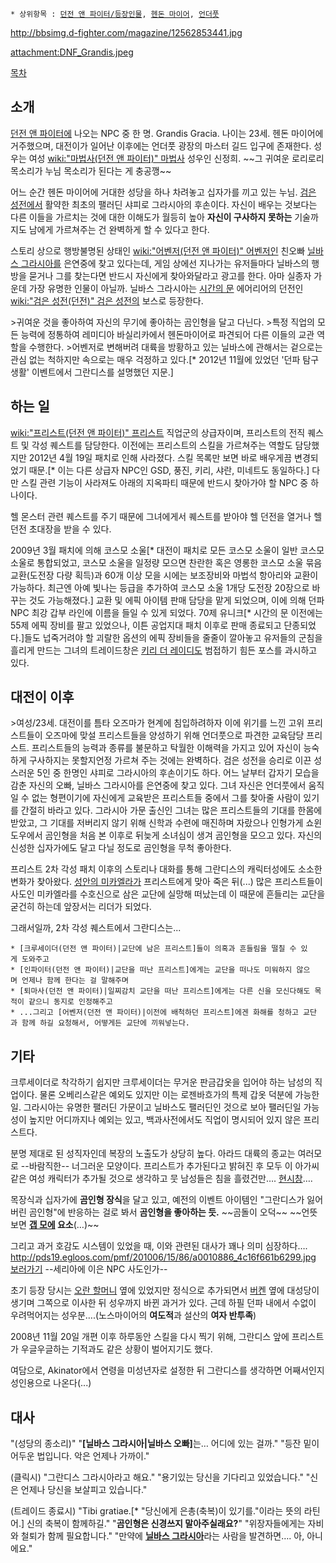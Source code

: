  * 상위항목 : [[던전 앤 파이터/등장인물]], [[헨돈 마이어]], [[언더풋]]

http://bbsimg.d-fighter.com/magazine/12562853441.jpg

attachment:DNF_Grandis.jpeg

[[목차]]
== 소개 ==
[[던전 앤 파이터]]에 나오는 NPC 중 한 명. Grandis Gracia. 나이는 23세. 헨돈 마이어에 거주했으며, 대전이가 일어난 이후에는 언더풋 광장의 마스터 길드 입구에 존재한다. 성우는 여성 [[wiki:"마법사(던전 앤 파이터)" 마법사]] 성우인 신정희. ~~그 귀여운 로리로리 목소리가 누님 목소리가 된다는 게 충공깽~~

어느 순간 헨돈 마이어에 거대한 성당을 하나 차려놓고 십자가를 끼고 있는 누님. [[검은 성전]]에서 활약한 최초의 팰러딘 샤피로 그라시아의 후손이다. 자신이 배우는 것보다는 다른 이들을 가르치는 것에 대한 이해도가 월등히 높아 '''자신이 구사하지 못하는''' 기술까지도 남에게 가르쳐주는 건 완벽하게 할 수 있다고 한다. 

스토리 상으로 행방불명된 상태인 [[wiki:"어벤저(던전 앤 파이터)" 어벤저]]인 친오빠 [[닐바스 그라시아]]를 은연중에 찾고 있다는데, 게임 상에선 지나가는 유저들마다 닐바스의 행방을 묻거나 그를 찾는다면 반드시 자신에게 찾아와달라고 광고를 한다. 아마 실종자 가운데 가장 유명한 인물이 아닐까. 닐바스 그라시아는 [[시간의 문]] 에어리어의 던전인 [[wiki:"검은 성전(던전)" 검은 성전]]의 보스로 등장한다.

>귀여운 것을 좋아하여 자신의 무기에 좋아하는 곰인형을 달고 다닌다.
>특정 직업의 모든 능력에 정통하여 레미디아 바실리카에서 헨돈마이어로 파견되어 다른 이들의 교관 역할을 수행한다.
>어벤저로 변해버려 대륙을 방황하고 있는 닐바스에 관해서는 겉으로는 관심 없는 척하지만 속으로는 매우 걱정하고 있다.[* 2012년 11월에 있었던 '던파 탐구생활' 이벤트에서 그란디스를 설명했던 지문.]

== 하는 일 ==
[[wiki:"프리스트(던전 앤 파이터)" 프리스트]] 직업군의 상급자이며, 프리스트의 전직 퀘스트 및 각성 퀘스트를 담당한다. 이전에는 프리스트의 스킬을 가르쳐주는 역할도 담당했지만 2012년 4월 19일 패치로 인해 사라졌다. 스킬 목록만 보면 바로 배우게끔 변경되었기 때문.[* 이는 다른 상급자 NPC인 GSD, 풍진, 키리, 샤란, 미네트도 동일하다.] 다만 스킬 관련 기능이 사라져도 아래의 지옥파티 때문에 반드시 찾아가야 할 NPC 중 하나이다.

헬 몬스터 관련 퀘스트를 주기 때문에 그녀에게서 퀘스트를 받아야 헬 던전을 열거나 헬던전 초대장을 받을 수 있다.

2009년 3월 패치에 의해 코스모 소울[* 대전이 패치로 모든 코스모 소울이 일반 코스모 소울로 통합되었고, 코스모 소울을 일정량 모으면 찬란한 혹은 영롱한 코스모 소울 묶음 교환(도전장 다량 획득)과 60개 이상 모을 시에는 보조장비와 마법석 항아리와 교환이 가능하다. 최근엔 아예 빛나는 등급을 추가하여 코스모 소울 1개당 도전장 20장으로 바꾸는 것도 가능해졌다.] 교환 및 에픽 아이템 판매 담당을 맡게 되었으며, 이에 의해 던파 NPC 최강 갑부 라인에 이름을 들일 수 있게 되었다. 70제 유니크[* 시간의 문 이전에는 55제 에픽 장비를 팔고 있었으나, 이튼 공업지대 패치 이후로 판매 종료되고 단종되었다.]들도 넙죽거려야 할 괴랄한 옵션의 에픽 장비들을 줄줄이 깔아놓고 유저들의 군침을 흘리게 만드는 그녀의 트레이드창은 [[키리 더 레이디]]도 범접하기 힘든 포스를 과시하고 있다.

== 대전이 이후 ==
>여성/23세. 대전이를 틈타 오즈마가 현계에 침입하려하자 이에 위기를 느낀 고위 프리스트들이 오즈마에 맞설 프리스트들을 양성하기 위해 언더풋으로 파견한 교육담당 프리스트. 프리스트들의 능력과 종류를 불문하고 탁월한 이해력을 가지고 있어 자신이 능숙하게 구사하지는 못할지언정 가르쳐 주는 것에는 완벽하다. 검은 성전을 승리로 이끈 성스러운 5인 중 한명인 샤피로 그라시아의 후손이기도 하다. 어느 날부터 갑자기 모습을 감춘 자신의 오빠, 닐바스 그라시아를 은연중에 찾고 있다. 그녀 자신은 언더풋에서 움직일 수 없는 형편이기에 자신에게 교육받은 프리스트들 중에서 그를 찾아줄 사람이 있기를 간절히 바라고 있다. 그라시아 가문 출신인 그녀는 많은 프리스트들의 기대를 한몸에 받았고, 그 기대를 저버리지 않기 위해 신학과 수련에 매진하며 자랐으나 인형가게 쇼윈도우에서 곰인형을 처음 본 이후로 뒤늦게 소녀심이 생겨 곰인형을 모으고 있다. 자신의 신성한 십자가에도 달고 다닐 정도로 곰인형을 무척 좋아한다.

프리스트 2차 각성 패치 이후의 스토리나 대화를 통해 그란디스의 캐릭터성에도 소소한 변화가 찾아왔다. [[성안의 미카엘라]]가 프리스트에게 맞아 죽은 뒤(...) 많은 프리스트들이 사도인 미카엘라를 수호신으로 삼은 교단에 실망해 떠났는데 이 때문에 흔들리는 교단을 굳건히 하는데 앞장서는 리더가 되었다. 

그래서일까, 2차 각성 퀘스트에서 그란디스는...
 * [크루세이더(던전 앤 파이터)|교단에 남은 프리스트]들이 의혹과 흔들림을 떨칠 수 있게 도와주고 
 * [인파이터(던전 앤 파이터)|교단을 떠난 프리스트]에게는 교단을 떠나도 미워하지 않으며 언제나 함께 한다는 걸 말해주며
 * [퇴마사(던전 앤 파이터)|일찌감치 교단을 떠난 프리스트]에게는 다른 신을 모신다해도 목적이 같으니 동지로 인정해주고
 * ...그리고 [어벤저(던전 앤 파이터)|이전에 배척하던 프리스트]에겐 화해를 청하고 교단과 함께 하길 요청해서, 어떻게든 교단에 끼워넣는다.

== 기타 ==
크루세이더로 착각하기 쉽지만 크루세이더는 무거운 판금갑옷을 입어야 하는 남성의 직업이다. 물론 오베리스같은 예외도 있지만 이는 로젠바흐가의 특제 갑옷 덕분에 가능한 일. 그라시아는 유명한 팰러딘 가문이고 닐바스도 팰러딘인 것으로 보아 팰러딘일 가능성이 높지만 어디까지나 예외는 있고, 백과사전에서도 직업이 명시되어 있지 않은 프리스트다. 

분명 제대로 된 성직자인데 복장의 노출도가 상당히 높다. 아라드 대륙의 종교는 여러모로 --바람직한-- 너그러운 모양이다. 프리스트가 추가된다고 밝혀진 후 모두 이 아가씨 같은 여성 캐릭터가 추가될 것으로 생각하고 뭇 남성들은 침을 흘렸건만…. [[현시창]]….

목장식과 십자가에 '''곰인형 장식'''을 달고 있고, 예전의 이벤트 아이템인 "그란디스가 잃어버린 곰인형"에 반응하는 걸로 봐서 '''곰인형을 좋아하는 듯.''' ~~곰돌이 오덕~~ ~~언뜻 보면 '''[[갭 모에]] 요소'''(…)~~

그리고 과거 호감도 시스템이 있었을 때, 이와 관련된 대사가 꽤나 의미 심장하다…. [[http://pds19.egloos.com/pmf/201006/15/86/a0010886_4c16f661b6299.jpg 보러가기]] --세리아에 이은 NPC 사도인가--

초기 등장 당시는 [[오란 할머니]] 옆에 있었지만 정식으로 추가되면서 [[버켄]] 옆에 대성당이 생기며 그쪽으로 이사한 뒤 성우까지 바뀐 과거가 있다. 근데 하필 던파 내에서 수없이 우려먹어지는 성우분….(노스마이어의 '''여도적'''과 설산의 '''여자 반투족''')

2008년 11월 20일 개편 이후 하루동안 스킬을 다시 찍기 위해, 그란디스 앞에 프리스트가 우글우글하는 기적과도 같은 상황이 벌어지기도 했다.

여담으로, Akinator에서 연령을 미성년자로 설정한 뒤 그란디스를 생각하면 어째서인지 성인용으로 나온다(...)

== 대사 ==
"(성당의 종소리)"
"'''[닐바스 그라시아|닐바스 오빠]'''는… 어디에 있는 걸까."
"등잔 밑이 어두운 법입니다. 악은 언제나 가까이."

(클릭시)
"그란디스 그라시아라고 해요."
"용기있는 당신을 기다리고 있었습니다."
"신은 언제나 당신을 보살피고 있습니다."

(트레이드 종료시)
"Tibi gratiae.[* "당신에게 은총(축복)이 있기를."이라는 뜻의 라틴어.] 신의 축복이 함께하길."
"'''곰인형은 신경쓰지 말아주실래요?'''"
"위장자들에게는 자비와 철퇴가 함께 필요합니다."
"만약에 '''[[닐바스 그라시아]]'''라는 사람을 발견하면…. 아, 아니에요."
